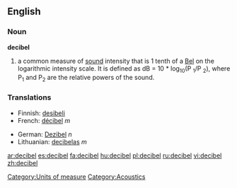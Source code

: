 {{wikipedia}}
==English==

===Noun===
'''decibel'''
#a common measure of [[sound]] intensity that is 1 tenth of a [[Bel]] on the logarithmic intensity scale.  It is defined as dB = 10 * log<sub>10</sub>(P <sub>1</sub>/P <sub>2</sub>), where P<sub>1</sub> and P<sub>2</sub> are the relative powers of the sound.

===Translations===
{{top}}
*Finnish: [[desibeli]]
*French: [[décibel]] ''m''
{{mid}}
*German: [[Dezibel]] ''n''
*Lithuanian: [[decibelas]] ''m''
{{bottom}}

[[Category:Units of measure]]
[[Category:Acoustics]]

[[ar:decibel]]
[[es:decibel]]
[[fa:decibel]]
[[hu:decibel]]
[[pl:decibel]]
[[ru:decibel]]
[[vi:decibel]]
[[zh:decibel]]